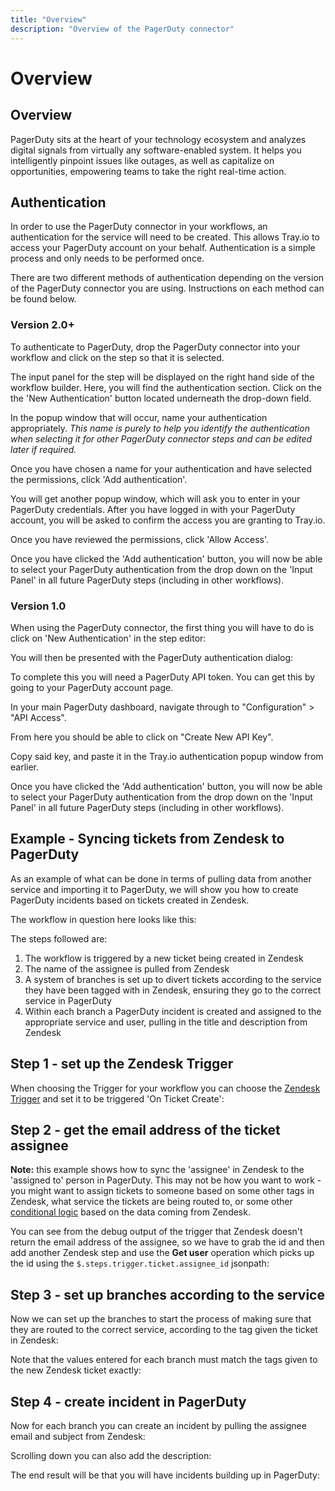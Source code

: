 ```yaml
---
title: "Overview"
description: "Overview of the PagerDuty connector"
---
```


# Overview

## Overview

PagerDuty sits at the heart of your technology ecosystem and analyzes digital signals from virtually any software-enabled system. It helps you intelligently pinpoint issues like outages, as well as capitalize on opportunities, empowering teams to take the right real-time action.

## Authentication

In order to use the PagerDuty connector in your workflows, an authentication for the service will need to be created. This allows Tray.io to access your PagerDuty account on your behalf. Authentication is a simple process and only needs to be performed once.

There are two different methods of authentication depending on the version of the PagerDuty connector you are using. Instructions on each method can be found below.

> 

### Version 2.0+

To authenticate to PagerDuty, drop the PagerDuty connector into your workflow and click on the step so that it is selected.

The input panel for the step will be displayed on the right hand side of the workflow builder. Here, you will find the authentication section. Click on the the 'New Authentication' button located underneath the drop-down field.

In the popup window that will occur, name your authentication appropriately. *This name is purely to help you identify the authentication when selecting it for other PagerDuty connector steps and can be edited later if required.*

Once you have chosen a name for your authentication and have selected the permissions, click 'Add authentication'.

You will get another popup window, which will ask you to enter in your PagerDuty credentials. After you have logged in with your PagerDuty account, you will be asked to confirm the access you are granting to Tray.io.

Once you have reviewed the permissions, click 'Allow Access'.

Once you have clicked the 'Add authentication' button, you will now be able to select your PagerDuty authentication from the drop down on the 'Input Panel' in all future PagerDuty steps (including in other workflows).

### Version 1.0

When using the PagerDuty connector, the first thing you will have to do is click on 'New Authentication' in the step editor:

You will then be presented with the PagerDuty authentication dialog:

To complete this you will need a PagerDuty API token. You can get this by going to your PagerDuty account page.

In your main PagerDuty dashboard, navigate through to "Configuration" > "API Access".

From here you should be able to click on "Create New API Key".

Copy said key, and paste it in the Tray.io authentication popup window from earlier.

Once you have clicked the 'Add authentication' button, you will now be able to select your PagerDuty authentication from the drop down on the 'Input Panel' in all future PagerDuty steps (including in other workflows).

## Example - Syncing tickets from Zendesk to PagerDuty

As an example of what can be done in terms of pulling data from another service and importing it to PagerDuty, we will show you how to create PagerDuty incidents based on tickets created in Zendesk.

The workflow in question here looks like this:

The steps followed are:

1. The workflow is triggered by a new ticket being created in Zendesk
2. The name of the assignee is pulled from Zendesk
3. A system of branches is set up to divert tickets according to the service they have been tagged with in Zendesk, ensuring they go to the correct service in PagerDuty
4. Within each branch a PagerDuty incident is created and assigned to the appropriate service and user, pulling in the title and description from Zendesk

## Step 1 - set up the Zendesk Trigger

When choosing the Trigger for your workflow you can choose the [Zendesk Trigger](/connectors/service/zendesk/#zendesk-trigger) and set it to be triggered 'On Ticket Create':

## Step 2 - get the email address of the ticket assignee

**Note:** this example shows how to sync the 'assignee' in Zendesk to the 'assigned to' person in PagerDuty. This may not be how you want to work - you might want to assign tickets to someone based on some other tags in Zendesk, what service the tickets are being routed to, or some other [conditional logic](/platform/standard-best-practices/conditional-logic/) based on the data coming from Zendesk.

You can see from the debug output of the trigger that Zendesk doesn't return the email address of the assignee, so we have to grab the id and then add another Zendesk step and use the **Get user** operation which picks up the id using the `$.steps.trigger.ticket.assignee_id` jsonpath:

## Step 3 - set up branches according to the service

Now we can set up the branches to start the process of making sure that they are routed to the correct service, according to the tag given the ticket in Zendesk:

Note that the values entered for each branch must match the tags given to the new Zendesk ticket exactly:

## Step 4 - create incident in PagerDuty

Now for each branch you can create an incident by pulling the assignee email and subject from Zendesk:

Scrolling down you can also add the description:

The end result will be that you will have incidents building up in PagerDuty:
